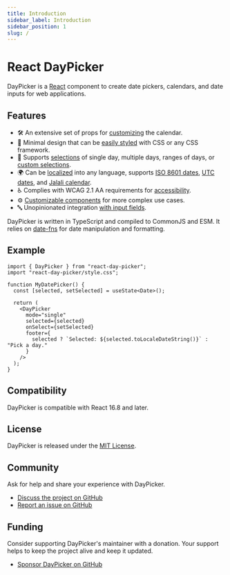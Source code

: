 ```yaml
---
title: Introduction
sidebar_label: Introduction
sidebar_position: 1
slug: /
---
```


# React DayPicker

DayPicker is a [React](https://react.dev) component to create date pickers, calendars, and date inputs for web applications.

## Features

- 🛠 An extensive set of props for [customizing](./docs/customization.mdx) the calendar.
- 🎨 Minimal design that can be [easily styled](./docs/styling.mdx) with CSS or any CSS framework.
- 📅 Supports [selections](./docs/selection-modes.mdx) of single day, multiple days, ranges of days, or [custom selections](./guides/custom-selections.mdx).
- 🌍 Can be [localized](./docs/localization.mdx) into any language, supports [ISO 8601 dates](./docs/localization.mdx#iso-week-dates), [UTC dates](./docs/localization.mdx#utc-dates), and [Jalali calendar](./docs/localization.mdx#jalali-calendar).
- ♿ Complies with WCAG 2.1 AA requirements for [accessibility](./docs/accessibility.mdx).
- ⚙️ [Customizable components](./guides/custom-components.mdx) for more complex use cases.
- 🔤 Unopinionated integration [with input fields](./guides/input-fields.mdx).

DayPicker is written in TypeScript and compiled to CommonJS and ESM. It relies on [date-fns](https://date-fns.org) for date manipulation and formatting.

## Example

```tsx title="./MyDatePicker.jsx"
import { DayPicker } from "react-day-picker";
import "react-day-picker/style.css";

function MyDatePicker() {
  const [selected, setSelected] = useState<Date>();

  return (
    <DayPicker
      mode="single"
      selected={selected}
      onSelect={setSelected}
      footer={
        selected ? `Selected: ${selected.toLocaleDateString()}` : "Pick a day."
      }
    />
  );
}
```

<BrowserWindow>
  <Examples.Start />
</BrowserWindow>

## Compatibility

DayPicker is compatible with React 16.8 and later.

## License

DayPicker is released under the [MIT License](./license).

## Community

Ask for help and share your experience with DayPicker.

- [Discuss the project on GitHub](https://github.com/gpbl/react-day-picker/discussions)
- [Report an issue on GitHub](https://github.com/gpbl/react-day-picker/issues/new/choose)

## Funding

Consider supporting DayPicker's maintainer with a donation. Your support helps to keep the project alive and keep it updated.

- [Sponsor DayPicker on GitHub](https://github.com/sponsors/gpbl)
